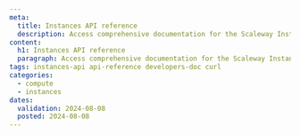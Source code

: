 ```yaml
---
meta:
  title: Instances API reference
  description: Access comprehensive documentation for the Scaleway Instances API - learn how to create and manage your Instances programmatically with our developers doc
content:
  h1: Instances API reference
  paragraph: Access comprehensive documentation for the Scaleway Instances API - learn how to create and manage your Instances programmatically with our developers doc
tags: instances-api api-reference developers-doc curl
categories:
  - compute
  - instances
dates:
  validation: 2024-08-08
  posted: 2024-08-08
---
```


<br/><br/>

<ClickableBanner
    productLogo="cli"
    title="Instance API"
    description="Create and manage your Scaleway Instances programatically with our fully-documented API."
    url="https://www.scaleway.com/en/developers/api/instance/"
    label="Go to Instances API documentation"
/>